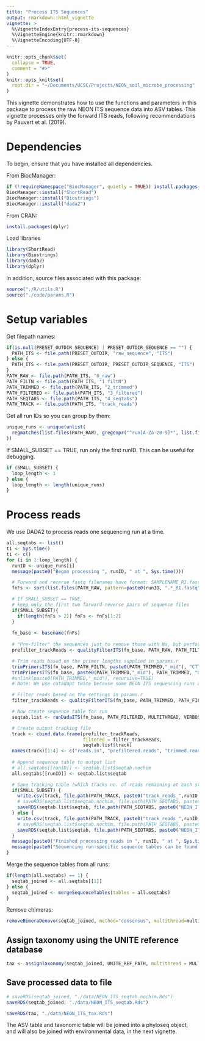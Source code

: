 ```yaml
---
title: "Process ITS Sequences"
output: rmarkdown::html_vignette
vignette: >
  %\VignetteIndexEntry{process-its-sequences}
  %\VignetteEngine{knitr::rmarkdown}
  %\VignetteEncoding{UTF-8}
---
```


```r
knitr::opts_chunk$set(
  collapse = TRUE,
  comment = "#>"
)
knitr::opts_knit$set(
  root.dir = "~/Documents/UCSC/Projects/NEON_soil_microbe_processing"
)
```

This vignette demonstrates how to use the functions and parameters in this package to process the raw NEON ITS sequence data into ASV tables. This vignette processes only the forward ITS reads, following recommendations by Pauvert et al. (2019).

# Dependencies

To begin, ensure that you have installed all dependencies.

From BiocManager:

```r
if (!requireNamespace("BiocManager", quietly = TRUE)) install.packages("BiocManager")
BiocManager::install("ShortRead")
BiocManager::install("Biostrings")
BiocManager::install("dada2")
```

From CRAN:
```r
install.packages(dplyr)
```

Load libraries

```r
library(ShortRead)
library(Biostrings)
library(dada2)
library(dplyr)
```

In addition, source files associated with this package:

```r
source("./R/utils.R")
source("./code/params.R")
```

# Setup variables

Get filepath names:

```r
if(is.null(PRESET_OUTDIR_SEQUENCE) | PRESET_OUTDIR_SEQUENCE == "") {
  PATH_ITS <- file.path(PRESET_OUTDIR, "raw_sequence", "ITS")
} else {
  PATH_ITS <- file.path(PRESET_OUTDIR, PRESET_OUTDIR_SEQUENCE, "ITS")
}
PATH_RAW <- file.path(PATH_ITS, "0_raw")
PATH_FILTN <- file.path(PATH_ITS, "1_filtN")
PATH_TRIMMED <- file.path(PATH_ITS, "2_trimmed")
PATH_FILTERED <- file.path(PATH_ITS, "3_filtered")
PATH_SEQTABS <- file.path(PATH_ITS, "4_seqtabs")
PATH_TRACK <- file.path(PATH_ITS, "track_reads")
```

Get all run IDs so you can group by them:

```r
unique_runs <- unique(unlist(
  regmatches(list.files(PATH_RAW), gregexpr("^run[A-Za-z0-9]*", list.files(PATH_RAW)))
))
```

If SMALL_SUBSET == TRUE, run only the first runID. This can be useful for debugging.

```r
if (SMALL_SUBSET) {
  loop_length <- 1
} else {
  loop_length <- length(unique_runs)
}
```

# Process reads

We use DADA2 to process reads one sequencing run at a time.

```r
all.seqtabs <- list()
t1 <- Sys.time()
ti <- c()
for (i in 1:loop_length) {
  runID <- unique_runs[i]
  message(paste0("Began processing ", runID, " at ", Sys.time()))

  # Forward and reverse fastq filenames have format: SAMPLENAME_R1.fastq
  fnFs <- sort(list.files(PATH_RAW, pattern=paste0(runID, ".*_R1.fastq"), full.names = TRUE))

  # If SMALL_SUBSET == TRUE,
  # keep only the first two forward-reverse pairs of sequence files
  if(SMALL_SUBSET){
    if(length(fnFs > 2)) fnFs <- fnFs[1:2]
  }
  
  fn_base <- basename(fnFs)
  
  # "Pre-filter" the sequences just to remove those with Ns, but perform no other filtering
  prefilter_trackReads <- qualityFilterITS(fn_base, PATH_RAW, PATH_FILTN, maxN = 0)

  # Trim reads based on the primer lengths supplied in params.r
  trimPrimersITS(fn_base, PATH_FILTN, paste0(PATH_TRIMMED,"_mid"), "CTTGGTCATTTAGAGGAAGTAA", "GCTGCGTTCTTCATCGATGC")
  trimPrimersITS(fn_base, paste0(PATH_TRIMMED,"_mid"), PATH_TRIMMED, "GCTGCGTTCTTCATCGATGC", "CTTGGTCATTTAGAGGAAGTAA")
  #unlink(paste0(PATH_TRIMMED,"_mid"), recursive=TRUE)
  # Note: We use cutadapt twice because some NEON ITS sequencing runs are in mixed orientation -- that is, some R1 sequences are actually reverse-oriented, and some R2 sequences are actually forward-oriented.

  # Filter reads based on the settings in params.r
  filter_trackReads <- qualityFilterITS(fn_base, PATH_TRIMMED, PATH_FILTERED, MULTITHREAD, maxEE=8)

  # Now create sequence table for run
  seqtab.list <- runDadaITS(fn_base, PATH_FILTERED, MULTITHREAD, VERBOSE)

  # Create output tracking file
  track <- cbind.data.frame(prefilter_trackReads,
                            filtered = filter_trackReads,
                            seqtab.list$track)
  names(track)[1:4] <- c("reads.in", "prefiltered.reads", "trimmed.reads", "filtered.reads")
  
  # Append sequence table to output list
  # all.seqtabs[[runID]] <- seqtab.list$seqtab.nochim
  all.seqtabs[[runID]] <- seqtab.list$seqtab

  # Save tracking table (which tracks no. of reads remaining at each stage) and sequence table
  if(SMALL_SUBSET) {
    write.csv(track, file.path(PATH_TRACK, paste0("track_reads_",runID,"_SMALLSUBSET.csv")))
    # saveRDS(seqtab.list$seqtab.nochim, file.path(PATH_SEQTABS, paste0("NEON_ITS_seqtab_nochim_", runID, "_SMALLSUBSET.rds")))
    saveRDS(seqtab.list$seqtab, file.path(PATH_SEQTABS, paste0("NEON_ITS_seqtab_", runID, "_SMALLSUBSET.rds")))
  } else {
    write.csv(track, file.path(PATH_TRACK, paste0("track_reads_",runID,".csv")))
    # saveRDS(seqtab.list$seqtab.nochim, file.path(PATH_SEQTABS, paste0("NEON_ITS_seqtab_nochim_", runID, ".rds")))
    saveRDS(seqtab.list$seqtab, file.path(PATH_SEQTABS, paste0("NEON_ITS_seqtab_", runID, ".rds")))
  }
  message(paste0("Finished processing reads in ", runID, " at ", Sys.time()))
  message(paste0("Sequencing run-specific sequence tables can be found in ", PATH_SEQTABS))
}
```

Merge the sequence tables from all runs:

```r
if(length(all.seqtabs) == 1) {
  seqtab_joined <- all.seqtabs[[1]]
} else {
  seqtab_joined <- mergeSequenceTables(tables = all.seqtabs)
}
```

Remove chimeras:

```r
removeBimeraDenovo(seqtab_joined, method="consensus", multithread=multithread, verbose=verbose)
```

## Assign taxonomy using the UNITE reference database

```r
tax <- assignTaxonomy(seqtab_joined, UNITE_REF_PATH, multithread = MULTITHREAD, verbose = VERBOSE)
```

## Save processed data to file

```r
# saveRDS(seqtab_joined, "./data/NEON_ITS_seqtab_nochim.Rds")
saveRDS(seqtab_joined, "./data/NEON_ITS_seqtab.Rds")
```

```r
saveRDS(tax, "./data/NEON_ITS_tax.Rds")
```

The ASV table and taxonomic table will be joined into a phyloseq object, and will also be joined with environmental data, in the next vignette.


